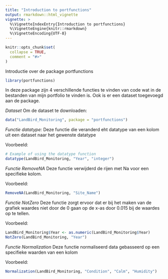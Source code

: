 ```yaml
---
title: "Introduction to portfunctions"
output: rmarkdown::html_vignette
vignette: >
  %\VignetteIndexEntry{Introduction to portfunctions}
  %\VignetteEngine{knitr::rmarkdown}
  %\VignetteEncoding{UTF-8}
---
```


```r
knitr::opts_chunk$set(
  collapse = TRUE,
  comment = "#>"
)
```

Introductie over de package portfunctions 

```r
library(portfunctions)
```

In deze package zijn 4 verschillende functies te vinden van code wat in de bestanden van mijn portfolio te vinden is. Ook is er een dataset toegevoegd aan de package. 

*Dataset*
Om de dataset te downloaden: 
```r
data("LandBird_Monitoring", package = "portfunctions")
```

*Functie datatype:*
Deze functie die veranderd eht datatype van een kolom uit een dataset naar het gewenste datatype 

Voorbeeld: 
```r
# Example of using the datatype function
datatype(LandBird_Monitoring, "Year", "integer")
```

*Functie RemoveNA*
Deze functie verwijderd de rijen met Na voor een specifieke kolom. 

Voorbeeld: 
```r
RemoveNA(LandBird_Monitoring, "Site_Name")
```

*Functie NotZero*
Deze functie zorgt ervoor dat er bij het maken van de grafiek waardes niet door de 0 gaan op de x-as door 0.015 bij de waardes op te tellen. 

Voorbeeld: 
```r
LandBird_Monitoring$Year <- as.numeric(LandBird_Monitoring$Year)
NotZero(LandBird_Monitoring, "Year")
```

*Functie Normalization* 
Deze functie normaliseerd data gebasseerd op een specifieke waarden van een kolom

Voorbeeld: 
```r
Normalization(LandBird_Monitoring, "Condition", "Calm", "Humidity")
```
